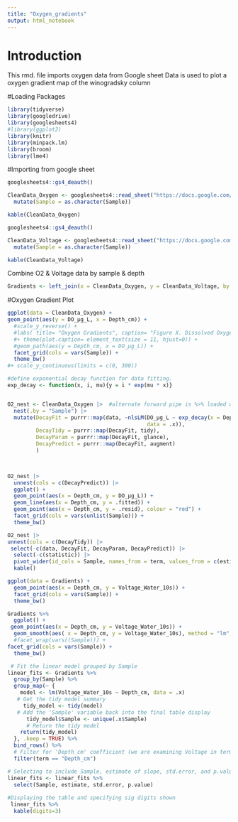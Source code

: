 ```yaml
---
title: "Oxygen_gradients"
output: html_notebook
---
```


# Introduction

This rmd. file imports oxygen data from Google sheet
Data is used to plot a oxygen gradient map of the winogradsky column 

#Loading Packages 

```r
library(tidyverse) 
library(googledrive) 
library(googlesheets4)
#library(ggplot2)
library(knitr)
library(minpack.lm)
library(broom)
library(lme4)
```

#Importing from google sheet

```r

googlesheets4::gs4_deauth()

CleanData_Oxygen <- googlesheets4::read_sheet("https://docs.google.com/spreadsheets/d/1hNakCyqPsTNRFpf1lGjoBQ-papyZ6xHKT6mcvh3LMb8/edit?pli=1&gid=842906991#gid=842906991", "CleanData_Oxygen") |>
  mutate(Sample = as.character(Sample))

kable(CleanData_Oxygen) 
```

```r

googlesheets4::gs4_deauth()

CleanData_Voltage <- googlesheets4::read_sheet("https://docs.google.com/spreadsheets/d/1hNakCyqPsTNRFpf1lGjoBQ-papyZ6xHKT6mcvh3LMb8/edit?pli=1&gid=842906991#gid=842906991", "CleanData_Voltage") |>
  mutate(Sample = as.character(Sample))

kable(CleanData_Voltage)
```

Combine O2 & Voltage data by sample & depth
```r
Gradients <- left_join(x = CleanData_Oxygen, y = CleanData_Voltage, by = c("Sample", "Depth_cm"))
```


#Oxygen Gradient Plot

```r
ggplot(data = CleanData_Oxygen) +
geom_point(aes(y = DO_µg_L, x = Depth_cm)) + 
  #scale_y_reverse() +
  #labs( title= "Oxygen Gradients", caption= "Figure X. Dissolved Oxygen (DO) (µg/L) measured in four Winogradsky colums at 5 depths (cm)") 
  #+ theme(plot.caption= element_text(size = 11, hjust=0)) +
  #geom_path(aes(y = Depth_cm, x = DO_µg_L)) +
  facet_grid(cols = vars(Sample)) +
  theme_bw()
#+ scale_y_continuous(limits = c(0, 300))
```

```r
#define exponential decay function for data fitting.
exp_decay <- function(x, i, mu){y = i * exp(mu * x)}


O2_nest <- CleanData_Oxygen |>  #alternate forward pipe is %>% loaded with tidyverse
  nest(.by = "Sample") |>
  mutate(DecayFit = purrr::map(data, ~nlsLM(DO_µg_L ~ exp_decay(x = Depth_cm, i, mu),
                                            data = .x)),
         DecayTidy = purrr::map(DecayFit, tidy),
         DecayParam = purrr::map(DecayFit, glance),
         DecayPredict = purrr::map(DecayFit, augment)
         )

 
```


```r
O2_nest |>
  unnest(cols = c(DecayPredict)) |>
  ggplot() +
  geom_point(aes(x = Depth_cm, y = DO_µg_L)) +
  geom_line(aes(x = Depth_cm, y = .fitted)) +
  geom_point(aes(x = Depth_cm, y = .resid), colour = "red") +
  facet_grid(cols = vars(unlist(Sample))) +
  theme_bw()
```

```r
O2_nest |>
unnest(cols = c(DecayTidy)) |>
 select(-c(data, DecayFit, DecayParam, DecayPredict)) |>
  select(-c(statistic)) |>
  pivot_wider(id_cols = Sample, names_from = term, values_from = c(estimate, std.error, p.value)) |>
  kable()
```
```r

ggplot(data = Gradients) +
  geom_point(aes(x = Depth_cm, y = Voltage_Water_10s)) + 
  facet_grid(cols = vars(Sample)) + 
  theme_bw()
```

```r
Gradients %>%
  ggplot() +
 geom_point(aes(x = Depth_cm, y = Voltage_Water_10s)) + 
  geom_smooth(aes( x = Depth_cm, y = Voltage_Water_10s), method = "lm", se=FALSE) +
  #facet_wrap(vars((Sample))) +
facet_grid(cols = vars(Sample)) + 
  theme_bw()
```
```r
 # Fit the linear model grouped by Sample
linear_fits <- Gradients %>%
  group_by(Sample) %>%
  group_map(~ {
    model <- lm(Voltage_Water_10s ~ Depth_cm, data = .x) 
   # Get the tidy model summary
     tidy_model <- tidy(model)  
   # Add the 'Sample' variable back into the final table display
      tidy_model$Sample <- unique(.x$Sample)  
      # Return the tidy model 
    return(tidy_model)  
  }, .keep = TRUE) %>%
  bind_rows() %>%
  # Filter for 'Depth_cm' coefficient (we are examining Voltage in terms of Depth_cm)
  filter(term == "Depth_cm")  

# Selecting to include Sample, estimate of slope, std.error, and p.value in table output
linear_fits <- linear_fits %>%
  select(Sample, estimate, std.error, p.value) 
 
#Displaying the table and specifying sig digits shown
 linear_fits %>%
  kable(digits=3)

```


